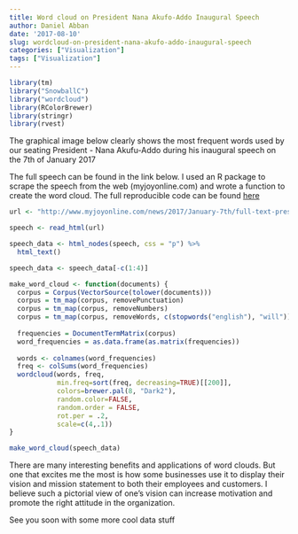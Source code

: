 ```yaml
---
title: Word cloud on President Nana Akufo-Addo Inaugural Speech
author: Daniel Abban
date: '2017-08-10'
slug: wordcloud-on-president-nana-akufo-addo-inaugural-speech
categories: ["Visualization"]
tags: ["Visualization"]
---
```


```r

library(tm)
library("SnowballC")
library("wordcloud")
library(RColorBrewer)
library(stringr)
library(rvest)

```
The graphical image below clearly shows the most frequent words used by our seating President - Nana Akufu-Addo during  his inaugural speech on the 7th of January 2017

The full speech can be found in the link below. I used an R package to scrape the speech from the web (myjoyonline.com) and wrote a function to create the word cloud. The full reproducible code can be found [here](https://github.com/danielabban/word-cloud)
```r
url <- "http://www.myjoyonline.com/news/2017/January-7th/full-text-president-akufo-addos-inaugural-speech.php"
```

```r
speech <- read_html(url)

speech_data <- html_nodes(speech, css = "p") %>%
  html_text()

speech_data <- speech_data[-c(1:4)]

make_word_cloud <- function(documents) {
  corpus = Corpus(VectorSource(tolower(documents)))
  corpus = tm_map(corpus, removePunctuation)
  corpus = tm_map(corpus, removeNumbers)
  corpus = tm_map(corpus, removeWords, c(stopwords("english"), "will"))
  
  frequencies = DocumentTermMatrix(corpus)
  word_frequencies = as.data.frame(as.matrix(frequencies))
  
  words <- colnames(word_frequencies)
  freq <- colSums(word_frequencies)
  wordcloud(words, freq,
            min.freq=sort(freq, decreasing=TRUE)[[200]],
            colors=brewer.pal(8, "Dark2"),
            random.color=FALSE,
            random.order = FALSE,
            rot.per = .2,
            scale=c(4,.1))  
}

make_word_cloud(speech_data)
```

There are many interesting benefits and applications of word clouds. But one that excites me the most is how some businesses use it to display their vision and mission statement to both their employees and customers. I believe such a pictorial view of one's vision can increase motivation and promote the right attitude in the organization.

See you soon with some more cool data stuff

